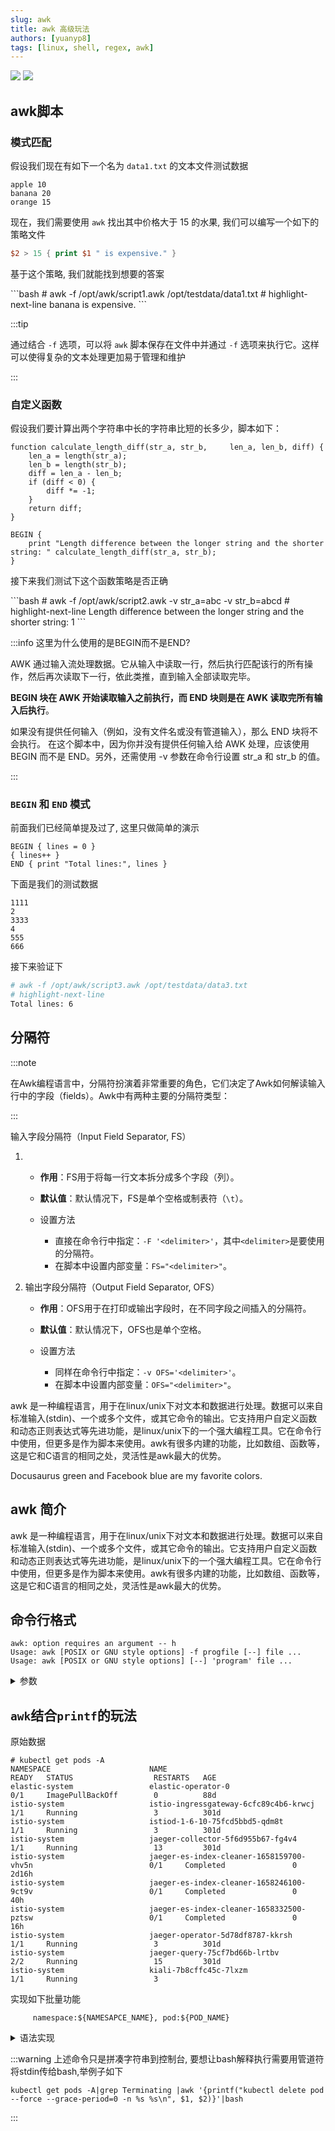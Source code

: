 ```yaml
---
slug: awk
title: awk 高级玩法
authors: [yuanyp8]
tags: [linux, shell, regex, awk]
---
```


<img className="Badges" src="https://img.shields.io/badge/author-yuanyp8-yellowgreen"/>
<img className="Badges" src="https://img.shields.io/badge/date-20240221-blue"/>
<br/>




## awk脚本

### 模式匹配

假设我们现在有如下一个名为 `data1.txt` 的文本文件测试数据

```shell title="/opt/testdata/data1.txt"
apple 10
banana 20
orange 15
```

现在，我们需要使用 `awk` 找出其中价格大于 15 的水果, 我们可以编写一个如下的策略文件

```awk title="/opt/awk/script1.awk"
$2 > 15 { print $1 " is expensive." }
```

基于这个策略, 我们就能找到想要的答案

<BrowserWindow>
```bash
#  awk -f /opt/awk/script1.awk /opt/testdata/data1.txt
# highlight-next-line
banana is expensive.
```
</BrowserWindow>


:::tip

通过结合 `-f` 选项，可以将 `awk` 脚本保存在文件中并通过 `-f` 选项来执行它。这样可以使得复杂的文本处理更加易于管理和维护

:::



### 自定义函数
假设我们要计算出两个字符串中长的字符串比短的长多少，脚本如下：

```shell title="/opt/awk/script2.awk"
function calculate_length_diff(str_a, str_b,     len_a, len_b, diff) {
    len_a = length(str_a);
    len_b = length(str_b);
    diff = len_a - len_b;
    if (diff < 0) {
        diff *= -1;
    }
    return diff;
}

BEGIN {
    print "Length difference between the longer string and the shorter string: " calculate_length_diff(str_a, str_b);
}
```
接下来我们测试下这个函数策略是否正确

<BrowserWindow>
```bash
# awk -f /opt/awk/script2.awk  -v str_a=abc -v str_b=abcd
# highlight-next-line
Length difference between the longer string and the shorter string: 1
```
</BrowserWindow>

:::info 这里为什么使用的是<Highlight color="#25c2a0">BEGIN</Highlight>而不是<Highlight color="#25c2a0">END</Highlight>?

AWK 通过输入流处理数据。它从输入中读取一行，然后执行匹配该行的所有操作，然后再次读取下一行，依此类推，直到输入全部读取完毕。

**BEGIN 块在 AWK 开始读取输入之前执行，而 END 块则是在 AWK 读取完所有输入后执行**。

如果没有提供任何输入（例如，没有文件名或没有管道输入），那么 END 块将不会执行。
在这个脚本中，因为你并没有提供任何输入给 AWK 处理，应该使用 BEGIN 而不是 END。另外，还需使用 -v 参数在命令行设置 str_a 和 str_b 的值。

:::


### `BEGIN` 和 `END` 模式

前面我们已经简单提及过了, 这里只做简单的演示

```shell title="/opt/awk/script3.awk"
BEGIN { lines = 0 }
{ lines++ }
END { print "Total lines:", lines }
```

下面是我们的测试数据
```shell title="/opt/testdata/data3.txt"
1111
2
3333
4
555
666
```

接下来验证下
<BrowserWindow>
```bash
# awk -f /opt/awk/script3.awk /opt/testdata/data3.txt
# highlight-next-line
Total lines: 6
```
</BrowserWindow>



## 分隔符

:::note

在Awk编程语言中，分隔符扮演着非常重要的角色，它们决定了Awk如何解读输入行中的字段（fields）。Awk中有两种主要的分隔符类型：

:::




输入字段分隔符（Input Field Separator, FS）

1. - **作用**：FS用于将每一行文本拆分成多个字段（列）。

   - **默认值**：默认情况下，FS是单个空格或制表符（`\t`）。

   - 设置方法
     - 直接在命令行中指定：`-F '<delimiter>'`，其中`<delimiter>`是要使用的分隔符。
     - 在脚本中设置内部变量：`FS="<delimiter>"`。

2. 输出字段分隔符（Output Field Separator, OFS）

   - **作用**：OFS用于在打印或输出字段时，在不同字段之间插入的分隔符。

   - **默认值**：默认情况下，OFS也是单个空格。

   - 设置方法
     - 同样在命令行中指定：`-v OFS='<delimiter>'`。
     - 在脚本中设置内部变量：`OFS="<delimiter>"`。









awk 是一种编程语言，用于在linux/unix下对文本和数据进行处理。数据可以来自标准输入(stdin)、一个或多个文件，或其它命令的输出。它支持用户自定义函数和动态正则表达式等先进功能，是linux/unix下的一个强大编程工具。它在命令行中使用，但更多是作为脚本来使用。awk有很多内建的功能，比如数组、函数等，这是它和C语言的相同之处，灵活性是awk最大的优势。

<Highlight color="#25c2a0">Docusaurus green</Highlight> and <Highlight color="#1877F2">Facebook blue</Highlight> are my favorite colors.



## awk 简介
awk 是一种编程语言，用于在linux/unix下对文本和数据进行处理。数据可以来自标准输入(stdin)、一个或多个文件，或其它命令的输出。它支持用户自定义函数和动态正则表达式等先进功能，是linux/unix下的一个强大编程工具。它在命令行中使用，但更多是作为脚本来使用。awk有很多内建的功能，比如数组、函数等，这是它和C语言的相同之处，灵活性是awk最大的优势。
## 命令行格式


```shell
awk: option requires an argument -- h
Usage: awk [POSIX or GNU style options] -f progfile [--] file ...
Usage: awk [POSIX or GNU style options] [--] 'program' file ...
```


<details>
  <summary>参数</summary>
  <div>

```shell
        -f progfile             --file=progfile
        -F fs                   --field-separator=fs
        -v var=val              --assign=var=val
Short options:          GNU long options: (extensions)
        -b                      --characters-as-bytes
        -c                      --traditional
        -C                      --copyright
        -d[file]                --dump-variables[=file]
        -e 'program-text'       --source='program-text'
        -E file                 --exec=file
        -g                      --gen-pot
        -h                      --help
        -L [fatal]              --lint[=fatal]
        -n                      --non-decimal-data
        -N                      --use-lc-numeric
        -O                      --optimize
        -p[file]                --profile[=file]
        -P                      --posix
        -r                      --re-interval
        -S                      --sandbox
        -t                      --lint-old
        -V                      --version
```

  </div>
</details>

## `awk`结合`printf`的玩法

原始数据
```shell
# kubectl get pods -A
NAMESPACE                      NAME                                                              READY   STATUS                  RESTARTS   AGE
elastic-system                 elastic-operator-0                                                0/1     ImagePullBackOff        0          88d
istio-system                   istio-ingressgateway-6cfc89c4b6-krwcj                             1/1     Running                 3          301d
istio-system                   istiod-1-6-10-75fcd5bbd5-qdm8t                                    1/1     Running                 3          301d
istio-system                   jaeger-collector-5f6d955b67-fg4v4                                 1/1     Running                 13         301d
istio-system                   jaeger-es-index-cleaner-1658159700-vhv5n                          0/1     Completed               0          2d16h
istio-system                   jaeger-es-index-cleaner-1658246100-9ct9v                          0/1     Completed               0          40h
istio-system                   jaeger-es-index-cleaner-1658332500-pztsw                          0/1     Completed               0          16h
istio-system                   jaeger-operator-5d78df8787-kkrsh                                  1/1     Running                 3          301d
istio-system                   jaeger-query-75cf7bd66b-lrtbv                                     2/2     Running                 15         301d
istio-system                   kiali-7b8cffc45c-7lxzm                                            1/1     Running                 3
```

实现如下批量功能
```shell
     namespace:${NAMESAPCE_NAME}, pod:${POD_NAME}
```

<details>
  <summary>语法实现</summary>
  <div>


```shell
# kubectl get pods -A |awk '{printf("namespace:%s, pod:%s\n", $1, $2)}'
#highlight-start
namespace:pl, pod:web-revision-v1-55674487c-qgrfs
namespace:pl, pod:web-revision-v1-5cb47bc74-f7ft2
namespace:pl, pod:web-revision-v1-5cb47bc74-mvfmt
namespace:podscaler, pod:redis-0
namespace:project-system, pod:project-controller-manager-856cfbdfc6-r84xm
namespace:velero, pod:restic-rkwd6
namespace:velero, pod:restic-wjdqs
namespace:velero, pod:velero-8668b67b-qwk5t
namespace:velero, pod:velero-8668b67b-rffxn
namespace:vue-test, pod:demo-77d5c8d6b6-vd5x6
namespace:vue-test, pod:games-9786647cc-68nqh
namespace:vue-test, pod:games-9786647cc-xm7gg
#highlight-end
```

参数说明
<ol>
<li>
<b>%s</b>: 占位符,用于声明此处应存在一个字符串
</li>
<li>
<b>'$1'</b>: 传入参数,awk默认解析的分隔符为空字符(贪婪模式),上述例子对应关系为 $1=NAMESPACE | $2=NAME | $3=READY | $4=STATUS | $5=RESTARTS | $6=AGE
</li>
</ol>

  </div>
</details>

:::warning
上述命令只是拼凑字符串到控制台, 要想让bash解释执行需要用管道符将stdin传给bash,举例子如下
```shell title="强制删除集群内所有的处于Terminating状态的pod"
kubectl get pods -A|grep Terminating |awk '{printf("kubectl delete pod --force --grace-period=0 -n %s %s\n", $1, $2)}'|bash
```
:::

